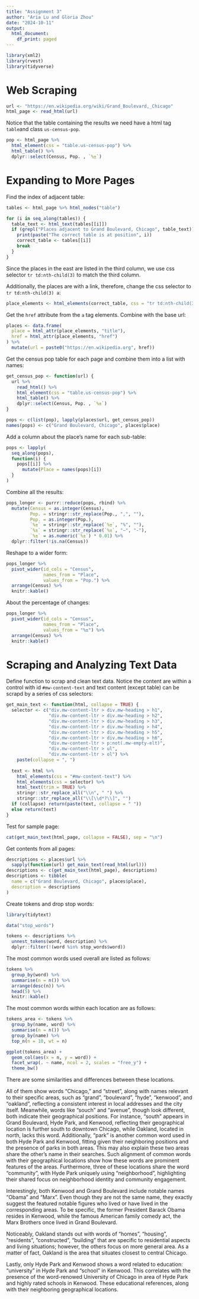 ```yaml
---
title: "Assignment 3"
author: "Aria Lu and Gloria Zhou"
date: "2024-10-11"
output:
  html_document:
    df_print: paged
---
```


```r
library(xml2)
library(rvest)
library(tidyverse)
```

# Web Scraping

```r
url <- "https://en.wikipedia.org/wiki/Grand_Boulevard,_Chicago"
html_page <- read_html(url)
```

Notice that the table containing the results we need have a html tag `table`and class `us-census-pop`.

```r
pop <- html_page %>%
  html_element(css = "table.us-census-pop") %>%
  html_table() %>%
  dplyr::select(Census, Pop. , `%±`)
```

# Expanding to More Pages

Find the index of adjacent table:

```r
tables <- html_page %>% html_nodes("table")

for (i in seq_along(tables)) {
  table_text <- html_text(tables[[i]])
  if (grepl("Places adjacent to Grand Boulevard, Chicago", table_text)) {
    print(paste("The correct table is at position", i))
    correct_table <- tables[[i]]
    break
  }
}
```

Since the places in the east are listed in the third column, we use css selector `tr td:nth-child(3)` to match the third column.

Additionally, the places are with a link, therefore, change the css selector to `tr td:nth-child(3) a`:

```r
place_elements <- html_elements(correct_table, css = "tr td:nth-child(3) a")
```

Get the `href` attribute from the `a` tag elements. Combine with the base url:

```r
places <- data.frame(
  place = html_attr(place_elements, "title"),
  href = html_attr(place_elements, "href")
) %>%
  mutate(url = paste0("https://en.wikipedia.org", href))
```

Get the census pop table for each page and combine them into a list with names:

```r
get_census_pop <- function(url) {
  url %>%
    read_html() %>%
    html_element(css = "table.us-census-pop") %>%
    html_table() %>%
    dplyr::select(Census, Pop. , `%±`)
}

pops <- c(list(pop), lapply(places$url, get_census_pop))
names(pops) <- c("Grand Boulevard, Chicago", places$place)
```

Add a column about the place's name for each sub-table:

```r
pops <- lapply(
  seq_along(pops),
  function(i) {
    pops[[i]] %>%
      mutate(Place = names(pops)[i])
  }
)
```

Combine all the results:

```r
pops_longer <- purrr::reduce(pops, rbind) %>%
  mutate(Census = as.integer(Census),
         Pop. = stringr::str_replace(Pop., ",", ""),
         Pop. = as.integer(Pop.),
         `%±` = stringr::str_replace(`%±`, "%", ""),
         `%±` = stringr::str_replace(`%±`, "−", "-"),
         `%±` = as.numeric(`%±`) * 0.01) %>%
  dplyr::filter(!is.na(Census))
```

Reshape to a wider form:

```r
pops_longer %>%
  pivot_wider(id_cols = "Census", 
              names_from = "Place", 
              values_from = "Pop.") %>%
  arrange(Census) %>%
  knitr::kable()
```

About the percentage of changes:

```r
pops_longer %>%
  pivot_wider(id_cols = "Census", 
              names_from = "Place", 
              values_from = "%±") %>%
  arrange(Census) %>%
  knitr::kable()
```

# Scraping and Analyzing Text Data

Define function to scrap and clean text data. Notice the content are within a control
with id `#mw-content-text` and text content (except table) can be scrapd by a series
of css selectors:

```r
get_main_text <- function(html, collapse = TRUE) {
  selector <- c("div.mw-content-ltr > div.mw-heading > h1", 
                "div.mw-content-ltr > div.mw-heading > h2", 
                "div.mw-content-ltr > div.mw-heading > h3", 
                "div.mw-content-ltr > div.mw-heading > h4", 
                "div.mw-content-ltr > div.mw-heading > h5", 
                "div.mw-content-ltr > div.mw-heading > h6", 
                "div.mw-content-ltr > p:not(.mw-empty-elt)", 
                "div.mw-content-ltr > ul", 
                "div.mw-content-ltr > ol") %>%
    paste(collapse = ", ")
  
  text <- html %>%
    html_elements(css = "#mw-content-text") %>%
    html_elements(css = selector) %>%
    html_text(trim = TRUE) %>%
    stringr::str_replace_all("\\n", " ") %>%
    stringr::str_replace_all("\\[\\d*?\\]", "")
  if (collapse) return(paste(text, collapse = " "))
  else return(text)
}
```

Test for sample page:

```r
cat(get_main_text(html_page, collapse = FALSE), sep = "\n")
```

Get contents from all pages:

```r
descriptions <- places$url %>%
  sapply(function(url) get_main_text(read_html(url)))
descriptions <- c(get_main_text(html_page), descriptions)
descriptions <- tibble(
  name = c("Grand Boulevard, Chicago", places$place),
  description = descriptions
)
```

Create tokens and drop stop words:

```r
library(tidytext)

data("stop_words")

tokens <- descriptions %>%
  unnest_tokens(word, description) %>%
  dplyr::filter(!(word %in% stop_words$word))
```

The most common words used overall are listed as follows:

```r
tokens %>%
  group_by(word) %>%
  summarise(n = n()) %>%
  arrange(desc(n)) %>%
  head(5) %>%
  knitr::kable()
```

The most common words within each location are as follows:

```r
tokens_area <- tokens %>%
  group_by(name, word) %>%
  summarise(n = n()) %>%
  group_by(name) %>%
  top_n(n = 10, wt = n)

ggplot(tokens_area) +
  geom_col(aes(x = n, y = word)) +
  facet_wrap(. ~ name, ncol = 2, scales = "free_y") +
  theme_bw()
```

There are some similarities and differences between these locations. 

All of them show words "Chicago," and "street", along with names relevant to their specific areas, such as "grand", "boulevard", "hyde", "kenwood", and "oakland", reflecting a consistent interest in local addresses and the city itself. Meanwhile, words like "souch" and "avenue", though look different, both indicate their geographical positions. For instance, "south" appears in Grand Boulevard, Hyde Park, and Kenwood, reflecting their geographical location is further south to downtown Chicago, while Oakland, located in north, lacks this word. Additionally, "park" is another common word used in both Hyde Park and Kenwood, fitting given their neighboring positions and the presence of parks in both areas. This may also explain these two areas share the other's name in their searches. Such alignment of common words with their geographical locations show how these words are prominent features of the areas. Furthermore, three of these locations share the word "community", with Hyde Park uniquely using "neighborhood", highlighting their shared focus on neighborhood identity and community engagement.

Interestingly, both Kenwood and Grand Boulevard include notable names "Obama" and "Marx". Even though they are not the same name, they exactly suggest the featured notable figures who lived or have lived in the corresponding areas. To be specific, the former President Barack Obama resides in Kenwood, while the famous American family comedy act, the Marx Brothers once lived in Grand Boulevard.

Noticeably, Oakland stands out with words of "homes", "housing", "residents", "constructed", "building" that are specific to residential aspects and living situations; however, the others focus on more general area. As a matter of fact, Oakland is the area that situates closest to central Chicago.

Lastly, only Hyde Park and Kenwood shows a word related to education: "university" in Hyde Park and "school" in Kenwood. This correlates with the presence of the word-renowed University of Chicago in area of Hyde Park and highly rated schools in Kenwood. These educational references, along with their neighboring geographical locations.
